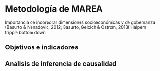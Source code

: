 # Metodología de MAREA

Importancia de incorporar dimensiones socioeconómicas y de gobernanza (Basurto & Nenadovic, 2012; Basurto, Gelcich & Ostrom, 2013) Halpern tripple bottom down

## Objetivos e indicadores

## Análisis de inferencia de causalidad